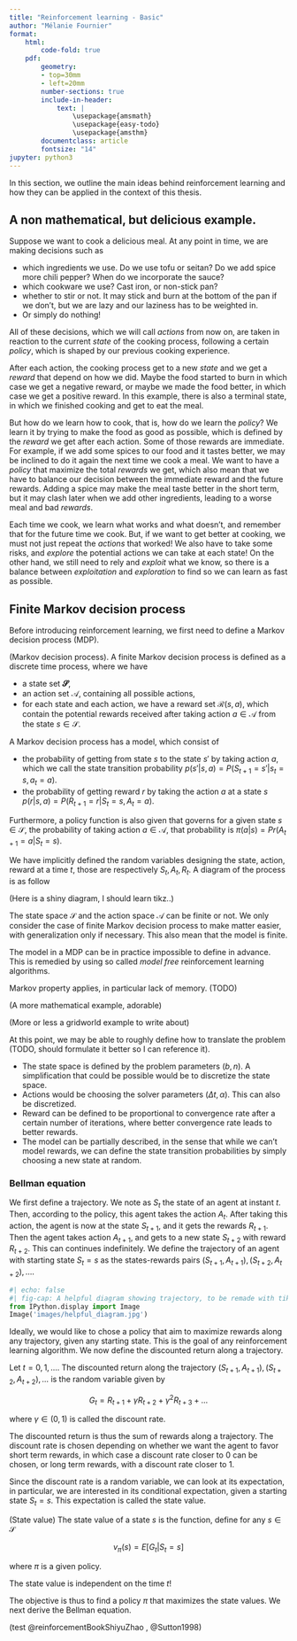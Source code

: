```yaml
---
title: "Reinforcement learning - Basic"
author: "Mélanie Fournier"
format: 
    html:
        code-fold: true
    pdf:
        geometry: 
        - top=30mm
        - left=20mm
        number-sections: true
        include-in-header: 
            text: |
                \usepackage{amsmath}
                \usepackage{easy-todo}
                \usepackage{amsthm}
        documentclass: article
        fontsize: "14"
jupyter: python3
---
```



In this section, we outline the main ideas behind reinforcement learning and how they can be applied in the context of this thesis. 


## A non mathematical, but delicious example.

Suppose we want to cook a delicious meal. At any point in time, we are making decisions such as

- which ingredients we use. Do we use tofu or seitan? Do we add spice more chili pepper? When do we incorporate the sauce?
- which cookware we use? Cast iron, or non-stick pan?
- whether to stir or not. It may stick and burn at the bottom of the pan if we don't, but we are lazy and our laziness has to be weighted in.
- Or simply do nothing!

All of these decisions, which we will call *actions* from now on, are taken in reaction to the current *state* of the cooking process, following a certain *policy*, which is shaped by our previous cooking experience. 

After each action, the cooking process get to a new *state* and we get a *reward* that depend on how we did. Maybe the food started to burn in which case we get a negative reward, or maybe we made the food better, in which case we get a positive reward. In this example, there is also a terminal state, in which we finished cooking and get to eat the meal. 

But how do we learn how to cook, that is, how do we learn the *policy*? We learn it by trying to make the food as good as possible, which is defined by the *reward* we get after each action. Some of those rewards are immediate. For example, if we add some spices to our food and it tastes better, we may be inclined to do it again the next time we cook a meal.  We want to have a *policy* that maximize the total *rewards* we get, which also mean that we have to balance our decision between the immediate reward and the future rewards. Adding a spice may make the meal taste better in the short term, but it may clash later when we add other ingredients, leading to a worse meal and bad *rewards*.

Each time we cook, we learn what works and what doesn't, and remember that for the future time we cook. But, if we want to get better at cooking, we must not just repeat the *actions* that worked! We also have to take some risks, and *explore* the potential actions we can take at each state! On the other hand, we still need to rely and *exploit* what we know, so there is a balance between *exploitation* and *exploration* to find so we can learn as fast as possible.

## Finite Markov decision process

Before introducing reinforcement learning, we first need to define a Markov decision process (MDP).





:::{#def-Markov_decision_process}
(Markov decision process). 
A finite Markov decision process is defined as a discrete time process, where we have

- a state set $\mathbfcal{S}$,
- an action set $\mathcal{A}$, containing all possible actions,
- for each state and each action, we have a reward set $\mathcal{R}(s,a)$, which contain the potential rewards received after taking action $a\in\mathcal{A}$ from the state $s\in\mathcal{S}$.

A Markov decision process has a model, which consist of 

- the probability of getting from state $s$ to the state $s'$ by taking action $a$, which we call the state transition probability $p(s'|s,a) = P(S_{t+1} = s' | s_t = s, a_t = a)$.
- the probability of getting reward $r$ by taking the action $a$ at a state $s$ $p(r|s,a) = P(R_{t+1} = r | S_t = s, A_t = a)$. 

Furthermore, a policy function is also given that governs for a given state $s\in\mathcal{S}$, the probability of taking action $a\in\mathcal{A}$, that probability is $\pi(a|s) = Pr(A_{t+1} = a|S_t = s)$.

:::


:::{.remark}

We have implicitly defined the random variables designing the state, action, reward at a time $t$, those are respectively $S_t,A_t,R_t$. A diagram of the process is as follow

:::



(Here is a shiny diagram, I should learn tikz..)


:::{.remark}

The state space $\mathcal{S}$ and the action space $\mathcal{A}$ can be finite or not. We only consider the case of finite Markov decision process to make matter easier, with generalization only if necessary. This also mean that the model is finite. 

The model in a MDP can be in practice impossible to define in advance. This is remedied by using so called *model free* reinforcement learning algorithms.

:::

:::{.remark}
Markov property applies, in particular lack of memory. (TODO) 
:::

:::{#exm-fmdpex}
(A more mathematical example, adorable)

(More or less a gridworld example to write about)

:::

At this point, we may be able to roughly define how to translate the problem (TODO, should formulate it better so I can reference it). 

- The state space is defined by the problem parameters $(b,n)$. A simplification that could be possible would be to discretize the state space. 
- Actions would be choosing the solver parameters $(\Delta t, \alpha)$. This can also be discretized. 
- Reward can be defined to be proportional to convergence rate after a certain number of iterations, where better convergence rate leads to better rewards.
- The model can be partially described, in the sense that while we can't model rewards, we can define the state transition probabilities by simply choosing a new state at random.


### Bellman equation

We first define a trajectory. We note as $S_t$ the state of an agent at instant $t$. Then, according to the policy, this agent takes the action $A_t$. After taking this action, the agent is now at the state $S_{t+1}$, and it gets the rewards $R_{t+1}$. Then the agent takes action $A_{t+1}$, and gets to a new state $S_{t+2}$ with reward $R_{t+2}$. This can continues indefinitely. We define the trajectory of an agent with starting state $S_t = s$ as the states-rewards pairs ${(S_{t+1},A_{t+1}),(S_{t+2},A_{t+2} ),\dots}$.


```python
#| echo: false
#| fig-cap: A helpful diagram showing trajectory, to be remade with tikz.
from IPython.display import Image
Image('images/helpful_diagram.jpg')
```


Ideally, we would like to chose a policy that aim to maximize rewards along any trajectory, given any starting state. This is the goal of any reinforcement learning algorithm. 
We now define the discounted return along a trajectory. 


:::{#def-discount}
Let $t = 0, 1, \dots$. The discounted return along the trajectory ${(S_{t+1},A_{t+1}),(S_{t+2},A_{t+2} ),\dots}$ is the random variable given by

$$
G_t = R_{t+1} + \gamma R_{t+2} + \gamma^2 R_{t+3} + \dots
$$

where $\gamma \in (0,1)$ is called the discount rate. 
:::

The discounted return is thus the sum of rewards along a trajectory. The discount rate is chosen depending on whether we want the agent to favor short term rewards, in which case a discount rate closer to $0$ can be chosen, or long term rewards, with a discount rate closer to $1$.

Since the discount rate is a random variable, we can look at its expectation, in particular, we are interested in its conditional expectation, given a starting state $S_t = s$. This expectation is called the state value.


:::{#def-state_value}
(State value) The state value of a state $s$ is the function, define for any $s\in\mathcal{S}$

$$
v_\pi(s) = E[G_t|S_t = s]
$$

where $\pi$ is a given policy. 


:::

:::{.remark}
The state value is independent on the time $t$! 
:::

The objective is thus to find a policy $\pi$ that maximizes the state values. We next derive the Bellman equation. 

(test @reinforcementBookShiyuZhao , @Sutton1998)